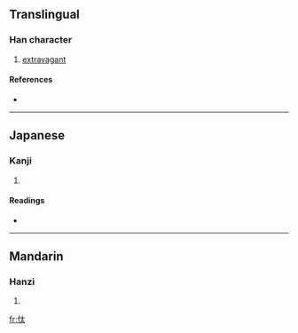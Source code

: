 ==Translingual==

===Han character===
{{Han char|rn=61|rad=心|as=04|sn=7|four=|canj=心大戈 (PKI)}}

# [[extravagant]]

====References====
* {{Han ref|kx=0378.150|dkj=10385|dj=0706.130|hdz=42276.030|uh=5FF2|ud=24562}}

----

==Japanese==

===Kanji===
{{ja-kanji|grade=|rs=心04}}

# {{defn|Japanese}}

====Readings====
* {{ja-readings|on=[[たい]] (tai)|kun=[[ならう]] (narau)}}

----

==Mandarin==

===Hanzi===
{{cmn-hanzi|pin=[[tài]] ([[tai4]])|wg=t'ai<sup>4</sup>}}

# {{defn|Mandarin}}

[[fr:忲]]